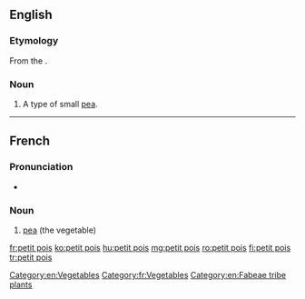 ==English==

===Etymology===
From the {{etyl|fr|en}}.

===Noun===
{{en-noun|-}}

# A type of small [[pea]].

[[Category:en:Vegetables]]

----

==French==

===Pronunciation===
* {{audio|Fr-un petit pois.ogg|Audio|lang=fr}}

===Noun===
{{fr-noun|m|petits pois}}

# [[pea]] (the vegetable)

[[Category:fr:Vegetables]]
[[Category:en:Fabeae tribe plants]]

[[fr:petit pois]]
[[ko:petit pois]]
[[hu:petit pois]]
[[mg:petit pois]]
[[ro:petit pois]]
[[fi:petit pois]]
[[tr:petit pois]]